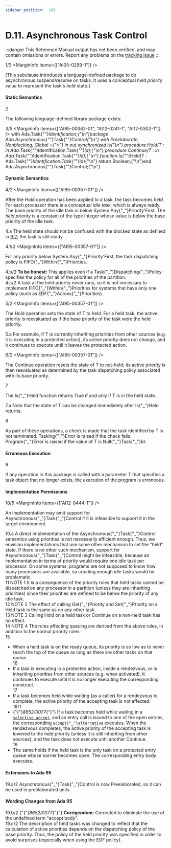 ```yaml
---
sidebar_position:  165
---
```


# D.11. Asynchronous Task Control

:::danger
This Reference Manual output has not been verified,
and may contain omissions or errors.
Report any problems on the [tracking issue](https://github.com/ada-lang-io/ada-lang-io/issues/20)
:::


<MarginText>1/3</MarginText>
<MarginInfo items={["AI05-0299-1"]} />
<p>[This subclause introduces a language-defined package to do asynchronous suspend/resume on tasks. It uses a conceptual <i>held priority</i> value to represent the task's <i>held</i> state.] <br /></p>


#### Static Semantics

<MarginText>2</MarginText>
<p>The following language-defined library package exists: <br /></p>

<MarginText>3/5</MarginText>
<MarginInfo items={["AI95-00362-01", "AI12-0241-1", "AI12-0302-1"]} />
<CodeBlock language="ada">
with Ada.Task{"_"}Identification;{"\n"}package Ada.Asynchronous{"_"}Task{"_"}Control{"\n"}  with Preelaborate, Nonblocking, Global ={">"} in out synchronized is{"\n"}  procedure Hold(T : in Ada.Task{"_"}Identification.Task{"_"}Id);{"\n"}  procedure Continue(T : in Ada.Task{"_"}Identification.Task{"_"}Id);{"\n"}  function Is{"_"}Held(T : Ada.Task{"_"}Identification.Task{"_"}Id){"\n"}   return Boolean;{"\n"}end Ada.Asynchronous{"_"}Task{"_"}Control;{"\n"}

</CodeBlock>

#### Dynamic Semantics

<MarginText>4/2</MarginText>
<MarginInfo items={["AI95-00357-01"]} />
<p>After the Hold operation has been applied to a task, the task becomes <i>held</i>. For each processor there is a conceptual <i>idle task</i>, which is always ready. The base priority of the idle task is below System.Any{"_"}Priority'First. The <i>held priority</i> is a constant of the type Integer whose value is below the base priority of the idle task. <br /></p>

<AnnotatedOnly>
<MarginText>4.a</MarginText>
<Admonition type="aarm" aarm="discussion">
<b></b>The held state should not be confused with the blocked state as defined in <a href="/docs/arm/AA-9/AA-9.2">9.2</a>; the task is still ready. <br />
</Admonition>
</AnnotatedOnly>

<MarginText>4.1/2</MarginText>
<MarginInfo items={["AI95-00357-01"]} />
<p>For any priority below System.Any{"_"}Priority'First, the task dispatching policy is FIFO{"_"}Within{"_"}Priorities. <br /></p>

<AnnotatedOnly>
<MarginText>4.b/2</MarginText>
<Admonition type="aarm" aarm="note">
<b>To be honest: </b>This applies even if a Task{"_"}Dispatching{"_"}Policy specifies the policy for all of the priorities of the partition. <br />
</Admonition>
</AnnotatedOnly>

<AnnotatedOnly>
<MarginText>4.c/2</MarginText>
<Admonition type="aarm" aarm="ramification">
<b></b>A task at the held priority never runs, so it is not necessary to implement FIFO{"_"}Within{"_"}Priorities for systems that have only one policy (such as EDF{"_"}Across{"_"}Priorities). <br />
</Admonition>
</AnnotatedOnly>

<MarginText>5/2</MarginText>
<MarginInfo items={["AI95-00357-01"]} />
<p>The Hold operation sets the state of T to held. For a held task, the active priority is reevaluated as if the base priority of the task were the held priority. <br /></p>

<AnnotatedOnly>
<MarginText>5.a</MarginText>
<Admonition type="aarm" aarm="ramification">
<b></b>For example, if T is currently inheriting priorities from other sources (e.g. it is executing in a protected action), its active priority does not change, and it continues to execute until it leaves the protected action. <br />
</Admonition>
</AnnotatedOnly>

<MarginText>6/2</MarginText>
<MarginInfo items={["AI95-00357-01"]} />
<p>The Continue operation resets the state of T to not-held; its active priority is then reevaluated as determined by the task dispatching policy associated with its base priority.<br /></p>

<MarginText>7</MarginText>
<p>The Is{"_"}Held function returns True if and only if T is in the held state. <br /></p>

<AnnotatedOnly>
<MarginText>7.a</MarginText>
<Admonition type="aarm" aarm="discussion">
<b></b>Note that the state of T can be changed immediately after Is{"_"}Held returns. <br />
</Admonition>
</AnnotatedOnly>

<MarginText>8</MarginText>
<p>As part of these operations, a check is made that the task identified by T is not terminated. Tasking{"_"}Error is raised if the check fails. Program{"_"}Error is raised if the value of T is Null{"_"}Task{"_"}Id.<br /></p>


#### Erroneous Execution

<MarginText>9</MarginText>
<p>If any operation in this package is called with a parameter T that specifies a task object that no longer exists, the execution of the program is erroneous. <br /></p>


#### Implementation Permissions

<MarginText>10/5</MarginText>
<MarginInfo items={["AI12-0444-1"]} />
<p>An implementation may omit support for Asynchronous{"_"}Task{"_"}Control if it is infeasible to support it in the target environment. <br /></p>

<AnnotatedOnly>
<MarginText>10.a</MarginText>
<Admonition type="aarm" aarm="reason">
<b></b>A direct implementation of the Asynchronous{"_"}Task{"_"}Control semantics using priorities is not necessarily efficient enough. Thus, we envision implementations that use some other mechanism to set the &ldquo;held&rdquo; state. If there is no other such mechanism, support for Asynchronous{"_"}Task{"_"}Control might be infeasible, because an implementation in terms of priority would require one idle task per processor. On some systems, programs are not supposed to know how many processors are available, so creating enough idle tasks would be problematic. <br />
</Admonition>
</AnnotatedOnly>

<AnnotatedOnly>
<MarginText>11</MarginText>
<Admonition type="aarm" aarm="note">
NOTE 1   It is a consequence of the priority rules that held tasks cannot be dispatched on any processor in a partition (unless they are inheriting priorities) since their priorities are defined to be below the priority of any idle task.<br />
</Admonition>
</AnnotatedOnly>

<AnnotatedOnly>
<MarginText>12</MarginText>
<Admonition type="aarm" aarm="note">
NOTE 2   The effect of calling Get{"_"}Priority and Set{"_"}Priority on a Held task is the same as on any other task.<br />
</Admonition>
</AnnotatedOnly>

<AnnotatedOnly>
<MarginText>13</MarginText>
<Admonition type="aarm" aarm="note">
NOTE 3   Calling Hold on a held task or Continue on a non-held task has no effect.<br />
</Admonition>
</AnnotatedOnly>

<AnnotatedOnly>
<MarginText>14</MarginText>
<Admonition type="aarm" aarm="note">
NOTE 4   The rules affecting queuing are derived from the above rules, in addition to the normal priority rules: <br />
</Admonition>
</AnnotatedOnly>

<AnnotatedOnly>
<MarginText>15</MarginText>
<ul>
<li>When a held task is on the ready queue, its priority is so low as to never reach the top of the queue as long as there are other tasks on that queue.<br /></li>
<MarginText>16</MarginText>
<li>If a task is executing in a protected action, inside a rendezvous, or is inheriting priorities from other sources (e.g. when activated), it continues to execute until it is no longer executing the corresponding construct.<br /></li>
<MarginText>17</MarginText>
<li>If a task becomes held while waiting (as a caller) for a rendezvous to complete, the active priority of the accepting task is not affected.<br /></li>
<MarginText>18/1</MarginText>
<MarginInfo items={["AI95-00111-01"]} />
<li>{"{"}<i>8652/0077</i>{"}"} If a task becomes held while waiting in a <code><a href="/docs/arm/AA-9/AA-9.7#S0270">selective_accept</a></code>, and an entry call is issued to one of the open entries, the corresponding <code><a href="/docs/arm/AA-9/AA-9.7#S0273">accept{"_"}alternative</a></code> executes. When the rendezvous completes, the active priority of the accepting task is lowered to the held priority (unless it is still inheriting from other sources), and the task does not execute until another Continue.<br /></li>
<MarginText>19</MarginText>
<li>The same holds if the held task is the only task on a protected entry queue whose barrier becomes open. The corresponding entry body executes.<br /></li>
</ul>
</AnnotatedOnly>
<AnnotatedOnly>

#### Extensions to Ada 95

</AnnotatedOnly>
<AnnotatedOnly>
<MarginText>19.a/2</MarginText>
<MarginInfo items={["AI95-00362-01"]} />
<Admonition type="aarm" aarm="note">
Asynchronous{"_"}Task{"_"}Control is now Preelaborated, so it can be used in preelaborated units. <br />
</Admonition>
</AnnotatedOnly>

<AnnotatedOnly>

#### Wording Changes from Ada 95

</AnnotatedOnly>
<AnnotatedOnly>
<MarginText>19.b/2</MarginText>
<MarginInfo items={["AI95-00111-01"]} />
<Admonition type="aarm" aarm="note">
{"{"}<i>8652/0077</i>{"}"} <b>Corrigendum:</b> Corrected to eliminate the use of the undefined term &ldquo;accept body&rdquo;.<br />
</Admonition>
</AnnotatedOnly>

<AnnotatedOnly>
<MarginText>19.c/2</MarginText>
<MarginInfo items={["AI95-00357-01"]} />
<Admonition type="aarm" aarm="note">
The description of held tasks was changed to reflect that the calculation of active priorities depends on the dispatching policy of the base priority. Thus, the policy of the held priority was specified in order to avoid surprises (especially when using the EDF policy). <br />
</Admonition>
</AnnotatedOnly>

